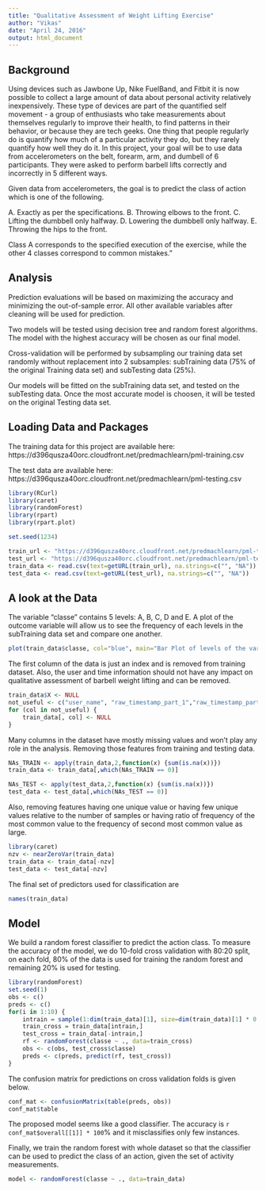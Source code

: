 ```yaml
---
title: "Qualitative Assessment of Weight Lifting Exercise"
author: "Vikas"
date: "April 24, 2016"
output: html_document
---
```


## Background

Using devices such as Jawbone Up, Nike FuelBand, and Fitbit it is now possible to collect a large amount of data about personal activity relatively inexpensively. These type of devices are part of the quantified self movement - a group of enthusiasts who take measurements about themselves regularly to improve their health, to find patterns in their behavior, or because they are tech geeks. One thing that people regularly do is quantify how much of a particular activity they do, but they rarely quantify how well they do it. In this project, your goal will be to use data from accelerometers on the belt, forearm, arm, and dumbell of 6 participants. They were asked to perform barbell lifts correctly and incorrectly in 5 different ways.

Given data from accelerometers, the goal is to predict the class of action which is one of the following.

A. Exactly as per the specifications.
B. Throwing elbows to the front.
C. Lifting the dumbbell only halfway.
D. Lowering the dumbbell only halfway.
E. Throwing the hips to the front.

Class A corresponds to the specified execution of the exercise, while the other 4 classes correspond to common mistakes." 

## Analysis

Prediction evaluations will be based on maximizing the accuracy and minimizing the out-of-sample error. All other available variables after cleaning will be used for prediction.

Two models will be tested using decision tree and random forest algorithms. The model with the highest accuracy will be chosen as our final model.

Cross-validation will be performed by subsampling our training data set randomly without replacement into 2 subsamples: 
subTraining data (75% of the original Training data set) and subTesting data (25%). 

Our models will be fitted on the subTraining data set, and tested on the subTesting data. Once the most accurate model is choosen, it will be tested on the original Testing data set.

## Loading Data and Packages

The training data for this project are available here: 
https://d396qusza40orc.cloudfront.net/predmachlearn/pml-training.csv

The test data are available here: 
https://d396qusza40orc.cloudfront.net/predmachlearn/pml-testing.csv

```r
library(RCurl)
library(caret)
library(randomForest)
library(rpart)
library(rpart.plot)

set.seed(1234)

train_url <- "https://d396qusza40orc.cloudfront.net/predmachlearn/pml-training.csv"
test_url <- "https://d396qusza40orc.cloudfront.net/predmachlearn/pml-testing.csv"
train_data <- read.csv(text=getURL(train_url), na.strings=c("", "NA"))
test_data <- read.csv(text=getURL(test_url), na.strings=c("", "NA"))
```

## A look at the Data

The variable "classe" contains 5 levels: A, B, C, D and E. A plot of the outcome variable will allow us to see the frequency of each levels in the subTraining data set and compare one another.

```r
plot(train_data$classe, col="blue", main="Bar Plot of levels of the variable classe within the subTraining data set", xlab="classe levels", ylab="Frequency")
```

The first column of the data is just an index and is removed from training dataset. Also, the user and time information should not have any impact on qualitative assessment of barbell weight lifting and can be removed.

```r
train_data$X <- NULL
not_useful <- c("user_name", "raw_timestamp_part_1","raw_timestamp_part_2", "cvtd_timestamp")
for (col in not_useful) {
    train_data[, col] <- NULL
}
```

Many columns in the dataset have mostly missing values and won't play any role in the analysis. Removing those features from training and testing data.

```r
NAs_TRAIN <- apply(train_data,2,function(x) {sum(is.na(x))})
train_data <- train_data[,which(NAs_TRAIN == 0)]

NAs_TEST <- apply(test_data,2,function(x) {sum(is.na(x))})
test_data <- test_data[,which(NAs_TEST == 0)]
```

Also, removing features having one unique value or having few unique values relative to the number of samples or having ratio of frequency of the most common value to the frequency of second most common value as large.

```r
library(caret)
nzv <- nearZeroVar(train_data)
train_data <- train_data[-nzv]
test_data <- test_data[-nzv]
```

The final set of predictors used for classification are 

```r
names(train_data)
```

## Model

We build a random forest classifier to predict the action class. To measure the accuracy of the model, we do 10-fold cross validation with 80:20 split, on each fold, 80% of the data is used for training the random forest and remaining
20% is used for testing.

```r
library(randomForest)
set.seed(1)
obs <- c()
preds <- c()
for(i in 1:10) {
    intrain = sample(1:dim(train_data)[1], size=dim(train_data)[1] * 0.8, replace=F)
    train_cross = train_data[intrain,]
    test_cross = train_data[-intrain,]
    rf <- randomForest(classe ~ ., data=train_cross)
    obs <- c(obs, test_cross$classe)
    preds <- c(preds, predict(rf, test_cross))
}
```

The confusion matrix for predictions on cross validation folds is given below.

```r
conf_mat <- confusionMatrix(table(preds, obs))
conf_mat$table
```

The proposed model seems like a good classifier. The accuracy is `r conf_mat$overall[[1]] * 100`% and it misclassifies only few instances.

Finally, we train the random forest with whole dataset so that the classifier can be used to predict the class of an action, given the set of activity measurements.

```r
model <- randomForest(classe ~ ., data=train_data)
```
